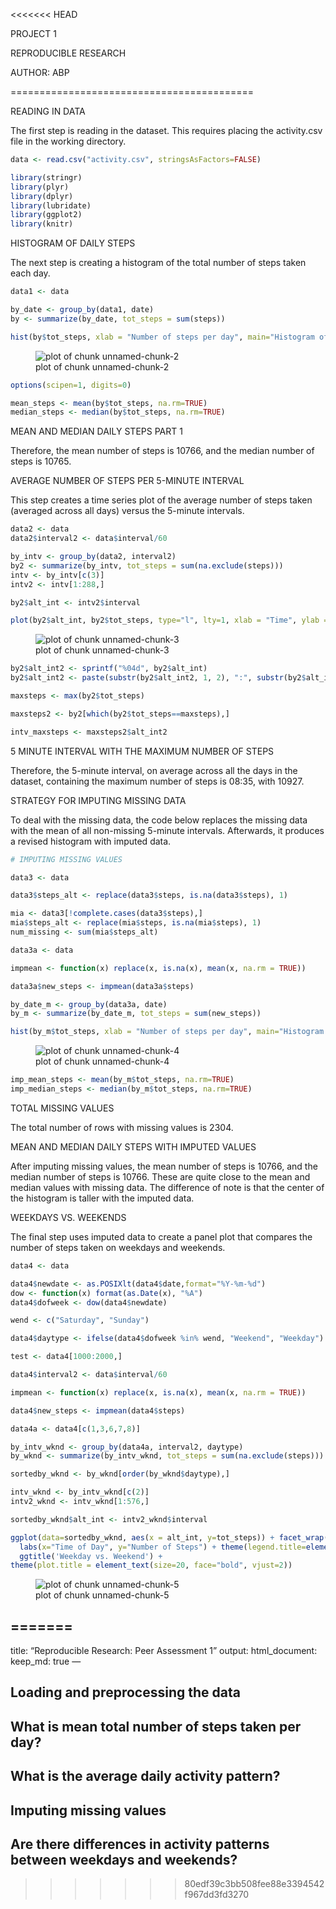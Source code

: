 <<<<<<< HEAD

PROJECT 1

REPRODUCIBLE RESEARCH

AUTHOR: ABP

==========================================

READING IN DATA

The first step is reading in the dataset. This requires placing the activity.csv file in the working directory.



```r
data <- read.csv("activity.csv", stringsAsFactors=FALSE)

library(stringr) 
library(plyr) 
library(dplyr) 
library(lubridate) 
library(ggplot2)
library(knitr)
```


HISTOGRAM OF DAILY STEPS

The next step is creating a histogram of the total number of steps taken each day.


```r
data1 <- data

by_date <- group_by(data1, date) 
by <- summarize(by_date, tot_steps = sum(steps))

hist(by$tot_steps, xlab = "Number of steps per day", main="Histogram of Number of Steps per Day")
```

![plot of chunk unnamed-chunk-2](figure/unnamed-chunk-2-1.png) 

```r
options(scipen=1, digits=0)

mean_steps <- mean(by$tot_steps, na.rm=TRUE) 
median_steps <- median(by$tot_steps, na.rm=TRUE)
```

MEAN AND MEDIAN DAILY STEPS PART 1

Therefore, the mean number of steps is 10766, and the median number of steps is 10765. 

AVERAGE NUMBER OF STEPS PER 5-MINUTE INTERVAL

This step creates a time series plot of the average number of steps taken (averaged across all days) versus the 5-minute intervals.



```r
data2 <- data 
data2$interval2 <- data$interval/60

by_intv <- group_by(data2, interval2) 
by2 <- summarize(by_intv, tot_steps = sum(na.exclude(steps))) 
intv <- by_intv[c(3)] 
intv2 <- intv[1:288,]

by2$alt_int <- intv2$interval

plot(by2$alt_int, by2$tot_steps, type="l", lty=1, xlab = "Time", ylab = "Number of Steps", main = "Average Daily Activity Pattern")
```

![plot of chunk unnamed-chunk-3](figure/unnamed-chunk-3-1.png) 

```r
by2$alt_int2 <- sprintf("%04d", by2$alt_int) 
by2$alt_int2 <- paste(substr(by2$alt_int2, 1, 2), ":", substr(by2$alt_int2, 3, nchar(by2$alt_int2)), sep = "")

maxsteps <- max(by2$tot_steps)

maxsteps2 <- by2[which(by2$tot_steps==maxsteps),]

intv_maxsteps <- maxsteps2$alt_int2
```

5 MINUTE INTERVAL WITH THE MAXIMUM NUMBER OF STEPS

Therefore, the 5-minute interval, on average across all the days in the dataset, containing the maximum number of steps is 08:35, with 10927. 


STRATEGY FOR IMPUTING MISSING DATA

To deal with the missing data, the code below replaces the missing data with the mean of all non-missing 5-minute intervals. Afterwards, it produces a revised histogram with imputed data.


```r
# IMPUTING MISSING VALUES

data3 <- data

data3$steps_alt <- replace(data3$steps, is.na(data3$steps), 1)

mia <- data3[!complete.cases(data3$steps),] 
mia$steps_alt <- replace(mia$steps, is.na(mia$steps), 1) 
num_missing <- sum(mia$steps_alt)

data3a <- data

impmean <- function(x) replace(x, is.na(x), mean(x, na.rm = TRUE))

data3a$new_steps <- impmean(data3a$steps)

by_date_m <- group_by(data3a, date) 
by_m <- summarize(by_date_m, tot_steps = sum(new_steps))

hist(by_m$tot_steps, xlab = "Number of steps per day", main="Histogram of Number of Steps per Day: Missing Values Imputed")
```

![plot of chunk unnamed-chunk-4](figure/unnamed-chunk-4-1.png) 

```r
imp_mean_steps <- mean(by_m$tot_steps, na.rm=TRUE) 
imp_median_steps <- median(by_m$tot_steps, na.rm=TRUE)
```

TOTAL MISSING VALUES

The total number of rows with missing values is 2304.

MEAN AND MEDIAN DAILY STEPS WITH IMPUTED VALUES

After imputing missing values, the mean number of steps is 10766, and the median number of steps is 10766. These are quite close to the mean and median values with missing data. The difference of note is that the center of the histogram is taller with the imputed data.

WEEKDAYS VS. WEEKENDS

The final step uses imputed data to create a panel plot that compares the number of steps taken on weekdays and weekends.



```r
data4 <- data

data4$newdate <- as.POSIXlt(data4$date,format="%Y-%m-%d") 
dow <- function(x) format(as.Date(x), "%A") 
data4$dofweek <- dow(data4$newdate)

wend <- c("Saturday", "Sunday")

data4$daytype <- ifelse(data4$dofweek %in% wend, "Weekend", "Weekday")

test <- data4[1000:2000,]

data4$interval2 <- data$interval/60

impmean <- function(x) replace(x, is.na(x), mean(x, na.rm = TRUE))

data4$new_steps <- impmean(data4$steps)

data4a <- data4[c(1,3,6,7,8)]

by_intv_wknd <- group_by(data4a, interval2, daytype) 
by_wknd <- summarize(by_intv_wknd, tot_steps = sum(na.exclude(steps)))

sortedby_wknd <- by_wknd[order(by_wknd$daytype),]

intv_wknd <- by_intv_wknd[c(2)] 
intv2_wknd <- intv_wknd[1:576,]

sortedby_wknd$alt_int <- intv2_wknd$interval

ggplot(data=sortedby_wknd, aes(x = alt_int, y=tot_steps)) + facet_wrap(~ daytype, ncol=1) + geom_line() +
  labs(x="Time of Day", y="Number of Steps") + theme(legend.title=element_blank()) +
  ggtitle('Weekday vs. Weekend') +
theme(plot.title = element_text(size=20, face="bold", vjust=2))
```

![plot of chunk unnamed-chunk-5](figure/unnamed-chunk-5-1.png) 

=======
---
title: "Reproducible Research: Peer Assessment 1"
output: 
  html_document:
    keep_md: true
---


## Loading and preprocessing the data



## What is mean total number of steps taken per day?



## What is the average daily activity pattern?



## Imputing missing values



## Are there differences in activity patterns between weekdays and weekends?
>>>>>>> 80edf39c3bb508fee88e3394542f967dd3fd3270
